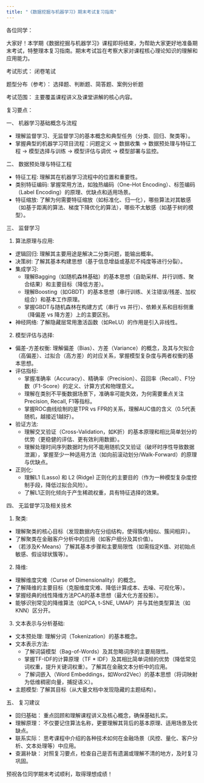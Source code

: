 ```yaml
---
title: "《数据挖掘与机器学习》期末考试复习指南"
---
```


各位同学：

大家好！本学期《数据挖掘与机器学习》课程即将结束，为帮助大家更好地准备期末考试，特整理本复习指南。期末考试旨在考察大家对课程核心理论知识的理解和应用能力。

考试形式： 闭卷笔试

题型分布（参考）： 选择题、判断题、简答题、案例分析题

考试范围： 主要覆盖课程讲义及课堂讲解的核心内容。

复习要点：

一、 机器学习基础概念与流程

* 理解监督学习、无监督学习的基本概念和典型任务（分类、回归、聚类等）。
* 掌握典型的机器学习项目流程：问题定义 -> 数据收集 -> 数据预处理与特征工程 -> 模型选择与训练 -> 模型评估与调优 -> 模型部署与监控。

二、 数据预处理与特征工程

* 特征工程: 理解其在机器学习流程中的位置和重要性。
* 类别特征编码: 掌握常用方法，如独热编码（One-Hot Encoding）、标签编码（Label Encoding）的原理、优缺点和适用场景。
* 特征缩放: 了解为何需要特征缩放（如标准化、归一化），哪些算法对其敏感（如基于距离的算法、梯度下降优化的算法），哪些不太敏感（如基于树的模型）。

三、 监督学习

1. 算法原理与应用:

* 逻辑回归: 理解其主要用途是解决二分类问题，能输出概率。
* 决策树: 了解其基本构建思想（基于信息增益或基尼不纯度等进行分裂）。
* 集成学习:
    * 理解Bagging（如随机森林基础）的基本思想（自助采样、并行训练、聚合结果）和主要目标（降低方差）。
    * 理解Boosting（如GBDT）的基本思想（串行训练、关注错误/残差、加权组合）和基本工作原理。
    * 掌握GBDT与随机森林在构建方式（串行 vs 并行）、依赖关系和目标侧重（降偏差 vs 降方差）上的主要区别。
* 神经网络: 了解隐藏层常用激活函数（如ReLU）的作用是引入非线性。

2. 模型评估与选择:

* 偏差-方差权衡: 理解偏差（Bias）、方差（Variance）的概念，及其与欠拟合（高偏差）、过拟合（高方差）的对应关系，掌握模型复杂度与两者权衡的基本思想。
* 评估指标:
    * 掌握准确率（Accuracy）、精确率（Precision）、召回率（Recall）、F1分数（F1-Score）的定义、计算方式和物理意义。
    * 理解在类别不平衡数据场景下，准确率可能失效，为何需要重点关注Precision, Recall, F1等指标。
    * 掌握ROC曲线绘制的是TPR vs FPR的关系，理解AUC值的含义（0.5代表随机，越接近1越好）。
* 验证方法:
    * 理解交叉验证（Cross-Validation，如K折）的基本原理和相比简单划分的优势（更稳健的评估、更有效利用数据）。
    * 理解处理时间序列数据时为何不能用随机交叉验证（破坏时序性导致数据泄漏），掌握至少一种适用方法（如向前滚动划分/Walk-Forward）的原理与优缺点。
* 正则化:
    * 理解L1 (Lasso) 和 L2 (Ridge) 正则化的主要目的（作为一种模型复杂度控制手段，降低过拟合风险）。
    * 了解L1正则化倾向于产生稀疏权重，具有特征选择的效果。

四、 无监督学习及相关技术

1. 聚类:

* 理解聚类的核心目标（发现数据内在分组结构，使得簇内相似、簇间相异）。
* 了解聚类在金融客户分析中的应用（如客户细分及其价值）。
* （若涉及K-Means）了解其基本步骤和主要局限性（如需指定K值、对初始点敏感、假设球状簇等）。

2. 降维:

* 理解维度灾难（Curse of Dimensionality）的概念。
* 了解降维的主要目标（克服维度灾难、降低计算成本、去噪、可视化等）。
* 掌握经典的线性降维方法PCA的基本思想（最大化方差投影）。
* 能够识别常见的降维算法（如PCA, t-SNE, UMAP）并与其他类型算法（如KNN）区分开。

3. 文本表示与分析基础:

* 文本预处理: 理解分词（Tokenization）的基本概念。
* 文本表示方法:
    * 了解词袋模型（Bag-of-Words）及其忽略词序的主要局限性。
    * 掌握TF-IDF的计算原理（TF * IDF）及其相比简单词频的优势（降低常见词权重，提升关键词权重）。了解其在金融文本分析中的应用。
    * 了解词嵌入（Word Embeddings，如Word2Vec）的基本思想（将词映射为低维稠密向量，捕捉语义）。
* 主题模型: 了解其目标（从大量文档中发现隐藏的主题结构）。

五、 复习建议

* 回归基础： 重点回顾和理解课程讲义及核心概念，确保基础扎实。
* 理解原理： 不仅要记住算法名称，更要理解其背后的基本原理、适用场景及优缺点。
* 联系实际： 思考课程中介绍的各种技术如何在金融场景（风控、量化、客户分析、文本处理等）中应用。
* 查漏补缺： 对照复习要点，检查自己是否有遗漏或理解不清的地方，及时复习巩固。

预祝各位同学期末考试顺利，取得理想成绩！